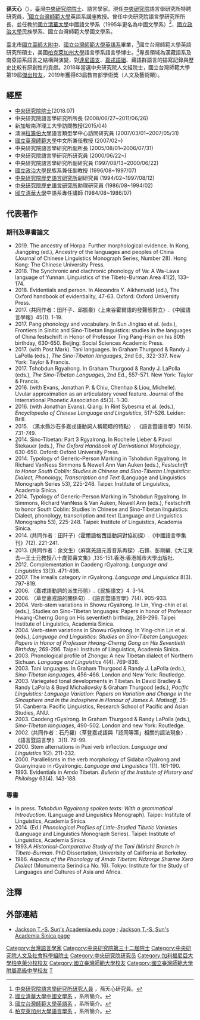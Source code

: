 {{Infobox person
| 前缀尊称   = 
| 姓名       = 孫天心
| 后缀尊称   = 
| 图像       = 
| 图像大小   = 
| 图像替代   = 
| 图像说明   = 
| 原文名     = 
| 语系       = 
| 读音       = 
| 罗马拼音   = 
| 英文名     = Jackson T.-S. Sun
| 本名       = 
| 性别       = 男
| 出生名     = 
| 出生日期   = {{birth date and age|1956|02|13}}
| 出生地点   = 
| 逝世日期   = <!-- {{Death date and age|YYYY|MM|DD|YYYY|MM|DD}}（死亡在前，出生在后） -->
| 逝世地点   = 
| 死因       = 
| 遗体发现地 = 
| 墓地       = 
| 墓地坐标   = <!-- {{coord|LAT|LONG|type:landmark|display=inline}} -->
| 纪念建筑   = 
| 居住地     = 
| 国籍       = {{ROC}}
| 永久居留权 = 
| 别名       = 
| 籍贯       = <!-- （仅限部分地区人士使用） -->
| 民族       = 
| 语言       = 
| 公民权     = 
| 教育程度   = 
| 母校       = [[國立臺灣師範大學|國立臺灣師範大學]]英語學系學士（1974/09－1979/06）<br />國立臺灣師範大學英語學系碩士（1979/09－1982/06）<br />[[柏克萊加州大學|柏克萊加州大學]]語言學系博士（1990/06－1993/05）
| 职业       =  [[中央研究院|中央研究院]]語言學研究所特聘研究員<br />國立台灣師範大學英語系講座教授
| 活跃时期   = 
| 年代       = 
| 雇主       = 
| 组织       = 
| 机构       = 中央研究院
| 知名原因   = 
| 研究领域   = [[語言學|語言學]]
| 知名作品   = 
| 风格       = 
| 家乡       = 
| 头衔       = {{Infobox People Sinica
  |组别=人文及社會科學組
  |届数=第32届
  |当选年=2018年
  }}
| 头衔时期   = 
| 前任       = 
| 继任       = 
| 政党       = 
| 政治运动   = 
| 竞争者     = 
| 董事会     = 
| 宗教信仰   = 
| 宗派       = 
| 刑事起诉   = 
| 刑事处罚   = 
| 刑事状况   = 
| 配偶       = <!-- {{Marriage|姓名|结婚年|离婚年}} -->
| 伴侣       = 
| 儿女       = 
| 父母       = 
| 亲属       = 
| 家族成员   = 
| 呼号       = 
| 获奖       = 
| 网站       = <!-- {{URL|example.com}} -->
| 经历       = 
| 受影响于   = 
| 影响于     = 
| 签名       = 
| 签名大小   = 
| 签名替代   = 
| 脚注       = 
}}
'''孫天心'''（{{bd|1956年2月13日|}}），臺灣[[中央研究院院士|中央研究院院士]]、語言學家。現任[[中央研究院|中央研究院]]語言學研究所特聘研究員，<ref>[http://www.ling.sinica.edu.tw/v3-3-1.asp-auserid=15.htm 中央研究院語言學研究所研究人員] {{Wayback|url=http://www.ling.sinica.edu.tw/v3-3-1.asp-auserid=15.htm |date=20141020203658 }}，孫天心研究員。</ref>[[國立台灣師範大學|國立台灣師範大學]]英語系講座教授。曾任中央研究院語言學研究所所長，並任教於[[國立清華大學|國立清華大學]]中國語文學系（1995年更名為中國文學系）<ref>[http://www.cl.nthu.edu.tw/files/15-1278-48128,c7250-1.php 國立清華大學中國文學系] {{Wayback|url=http://www.cl.nthu.edu.tw/files/15-1278-48128,c7250-1.php |date=20150714225839 }}，系所簡介。</ref>、[[國立政治大學|國立政治大學]]民族學系、國立台灣師範大學國文學系。

臺北市[[國立臺灣師範大學附屬高級中學|國立臺師大附中]]、[[國立臺灣師範大學|國立台灣師範大學英語系]]畢業，<ref>[https://www.eng.ntnu.edu.tw 國立台灣師範大學英語系] {{Wayback|url=https://www.eng.ntnu.edu.tw/ |date=20200225014412 }}，系所簡介。</ref>國立台灣師範大學英語研究所碩士，美國[[柏克萊加州大學|柏克萊加州大學]]語言學系語言學博士。<ref>[https://lx.berkeley.edu 柏克萊加州大學語言學系] {{Wayback|url=https://lx.berkeley.edu/ |date=20201004125009 }}，系所簡介。</ref>專長領域為漢藏語系及南亞語系語言之結構與演變，對[[达尼语支|達尼語支]]、[[嘉绒语支|嘉戎語組]]、藏語群語言的描寫記錄與歷史比較有原創性的貢獻。2018年當選中央研究院人文組院士，國立台灣師範大學第19屆[[國立臺灣師範大學校友列表|傑出校友]]，2019年獲得63屆教育部學術獎（人文及藝術類）。

== 經歷 ==
*[[中央研究院院士|中央研究院院士]](2018.07)
*中央研究院語言學研究所所長 (2008/06/27~2011/06/26)
*新加坡南洋理工大學訪問教授(2015/04)
*澳洲[[拉筹伯大学|拉籌伯大學]]語言類型學中心訪問研究員 (2007/03/01~2007/05/31)
*[[國立臺灣師範大學|國立臺灣師範大學]]中文所兼任教授 (2007/02~)
*中央研究院語言學研究所副所長 (2005/08/01~2006/07/31)
*中央研究院語言學研究所研究員 (2000/06/22~)
*中央研究院語言學研究所副研究員 (1997/08/13~2000/06/22)
*[[國立政治大學|國立政治大學]]民族系兼任副教授 (1996/08~1997/07)
*[[中央研究院歷史語言研究所|中央研究院歷史語言研究所]]副研究員 (1994/02~1997/08/12)
*[[中央研究院歷史語言研究所|中央研究院歷史語言研究所]]助理研究員 (1986/08~1994/02)
*[[國立清華大學|國立清華大學]]中語系專任講師 (1984/08~1986/07)

== 代表著作 ==
=== 期刊及專書論文 ===
*2019. The ancestry of Horpa: Further morphological evidence. In Kong, Jiangping (ed.), Ancestry of the languages and peoples of China (Journal of Chinese Linguistics Monograph Series, Number 28). Hong Kong: The Chinese University Press.
*2018. The Synchronic and diachronic phonology of Va: A Wa-Lawa language of Yunnan. Linguistics of the Tibeto-Burman Area 41(2), 133–174.
*2018. Evidentials and person. In Alexandra Y. Aikhenvald (ed.), The Oxford handbook of evidentiality, 47-63. Oxford: Oxford University Press.
*2017. (共同作者：田阡子、邱振豪)〈上東谷霍爾語的發聲態對立〉.《中國語言學報》45(1). 1-19.
*2017. Pang phonology and vocabulary. In Sun Jingtao et al. (eds.), Frontiers in Sinitic and Sino-Tibetan linguistics: studies in the languages of China festschrift in Honor of Professor Ting Pang-Hsin on his 80th birthday, 630-650. Beijing: Social Sciences Academic Press. 
*2017. (with Post Mark). Tani languages. In Graham Thurgood & Randy J. LaPolla (eds.), ''The Sino-Tibetan languages'', 2nd Ed., 322-337. New York: Taylor & Francis.
*2017. Tshobdun Rgyalrong. In Graham Thurgood & Randy J. LaPolla (eds.), ''The Sino-Tibetan Languages'', 2nd Ed., 557-571. New York: Taylor & Francis. 
*2016. (with Evans, Jonathan P. & Chiu, Chenhao & Liou, Michelle). Uvular approximation as an articulatory vowel feature. Journal of the International Phonetic Association 45(3). 1-30.
*2016. (with Jonathan Evans). Qiang. In Rint Sybesma et al. (eds.), ''Encyclopedia of Chinese Language and Linguistics'', 517-526. Leiden: Brill.
*2015. 〈黑水縣沙石多嘉戎語動詞人稱範疇的特點〉. 《語言暨語言學》16(5). 731-749.
*2014. Sino-Tibetan: Part 3 Rgyalrong. In Rochelle Lieber & Pavol Štekauer (eds.), ''The Oxford Handbook of Derivational Morphology'', 630-650. Oxford: Oxford University Press. 
*2014. Typology of Generic-Person Marking in Tshobdun Rgyalrong. In Richard VanNess Simmons & Newell Ann Van Auken (eds.), ''Festschrift to Honor South Coblin: Studies in Chinese and Sino-Tibetan Linguistics: Dialect, Phonology, Transcription and Text'' (Language and Linguistics Monograph Series 53), 225-248. Taipei: Institute of Linguistics, Academia Sinica.
*2014. Typology of Generic-Person Marking in Tshobdun Rgyalrong. In Simmons, Richard VanNess & Van Auken, Newell Ann (eds.), Festschrift to honor South Coblin: Studies in Chinese and Sino-Tibetan linguistics: Dialect, phonology, transcription and text (Language and Linguistics Monographs 53), 225-248. Taipei: Institute of Linguistics, Academia Sinica. 
*2014. (共同作者：田阡子)〈霍爾語格西話動詞對協初探〉.《中國語言學集刊》7(2). 221-241.
*2013. (共同作者：余文生)〈麻窩羌語元音音系再探〉.石鋒、彭剛編,《大江東去—王士元教授八十歲賀壽文集》,135-151.香港:香港城市大學出版社.
*2012. Complementation in Caodeng rGyalrong. ''Language and Linguistics'' 13(3). 471-498.  
*2007. The irrealis category in rGyalrong. ''Language and Linguistics'' 8(3). 797-819. 
*2006. 〈嘉戎語動詞的派生形態〉.《民族語文》4. 3-14. 
*2006. 〈草登嘉戎語的關係句〉.《語言暨語言學》7(4). 905-933. 
*2004. Verb-stem variations in Showu rGyalrong. In Lin, Ying-chin et al. (eds.), Studies on Sino-Tibetan languages: Papers in honor of Professor Hwang-Cherng Gong on His seventieth birthday, 269-296. Taipei: Institute of Linguistics, Academia Sinica.
*2004. Verb-stem variations in Showu rGyalrong. In Ying-chin Lin et al. (eds.), ''Language and Linguistics: Studies on Sino-Tibetan Languages: Papers in Honor of Professor Hwang-Cherng Gong on His Seventieth Birthday'', 269-296. Taipei: Institute of Linguistics, Academia Sinica. 
*2003. Phonological profile of Zhongu: A new Tibetan dialect of Northern Sichuan. ''Language and Linguistics'' 4(4). 769-836.  
*2003. Tani languages. In Graham Thurgood & Randy J. LaPolla (eds.), ''Sino-Tibetan languages'', 456-466. London and New York: Routledge.
*2003. Variegated tonal developments in Tibetan. In David Bradley & Randy LaPolla & Boyd Michailovsky & Graham Thurgood (eds.), ''Pacific Linguistics:  Language Variation: Papers on Variation and Change in the Sinosphere and in the Indosphere in Honour of James A. Matisoff'', 35-51. Canberra: Pacific Linguistics, Research School of Pacific and Asian Studies, ANU.
*2003. Caodeng rGyalrong. In Graham Thurgood & Randy LaPolla (eds.), ''Sino-Tibetan languages'', 490-502. London and new York: Routledge. 
*2002. (共同作者：石丹羅)〈草登嘉戎語與「認同等第」相關的語法現象〉.《語言暨語言學》 3(1). 79-99. 
*2000. Stem alternations in Puxi verb inflection. ''Language and Linguistics'' 1(2). 211-232. 
*2000. Parallelisms in the verb morphology of Sidaba rGyalrong and Guanyinqiao in rGyalrongic. ''Language and Linguistics'' 1(1). 161-190. 
*1993. Evidentials in Amdo Tibetan. ''Bulletin of the Institute of History and Philology'' 63(4). 143-188.

=== 專書 ===
*In press. ''Tshobdun Rgyalrong spoken texts: With a grammatical Introduction.'' (Language and Linguistics Monograph). Taipei: Institute of Linguistics, Academia Sinica.
*2014. (Ed.) ''Phonological Profiles of Little-Studied Tibetic Varieties'' (Language and Linguistics Monograph Series). Taipei: Institute of Linguistics, Academia Sinica.
*1993.''A Historical-Comparative Study of the Tani (Mirish) Branch in Tibeto-Burman''. PhD Dissertation, Univerisity of California at Berkeley.
*1986. ''Aspects of the Phonology of Amdo Tibetan: Ndzorge Shæme Xəra Dialect'' (Monumenta Serindica No. 16). Tokyo: Institute for the Study of Languages and Cultures of Asia and Africa.

== 注釋 ==
{{reflist}}

== 外部連結 ==
* [https://sinica.academia.edu/JacksonSun Jackson T.-S. Sun's Academia.edu page]{{Wayback|url=https://sinica.academia.edu/JacksonSun |date=20190413011932 }} ; [http://www.ling.sinica.edu.tw/v3-3-1_en.asp-auserid=15.htm Jackson T.-S. Sun's Academia Sinica page]{{Wayback|url=http://www.ling.sinica.edu.tw/v3-3-1_en.asp-auserid=15.htm |date=20180919132814 }}

{{中央研究院第三十二届院士}}
{{DEFAULTSORT: Sun T S}}
[[Category:台灣語言學家|Category:台灣語言學家]]
[[Category:中央研究院第三十二屆院士|Category:中央研究院第三十二屆院士]]
[[Category:中央研究院人文及社會科學組院士|Category:中央研究院人文及社會科學組院士]]
[[Category:中央研究院研究员|Category:中央研究院研究员]]
[[Category:加利福尼亞大學柏克萊分校校友|Category:加利福尼亞大學柏克萊分校校友]]
[[Category:國立臺灣師範大學校友|Category:國立臺灣師範大學校友]]
[[Category:國立臺灣師範大學附屬高級中學校友|Category:國立臺灣師範大學附屬高級中學校友]]
[[Category:孙姓|T]]